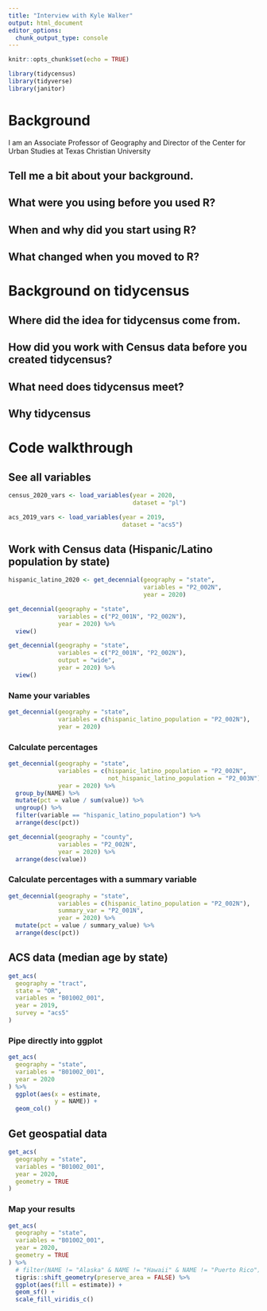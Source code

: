 ```yaml
---
title: "Interview with Kyle Walker"
output: html_document
editor_options: 
  chunk_output_type: console
---
```


```r
knitr::opts_chunk$set(echo = TRUE)
```

```r
library(tidycensus)
library(tidyverse)
library(janitor)
```

# Background


I am an Associate Professor of Geography and Director of the Center for Urban Studies at Texas Christian University

## Tell me a bit about your background. 

## What were you using before you used R? 

## When and why did you start using R?

## What changed when you moved to R? 

# Background on tidycensus

## Where did the idea for tidycensus come from. 

## How did you work with Census data before you created tidycensus?

## What need does tidycensus meet? 

## Why tidycensus

# Code walkthrough

## See all variables

```r
census_2020_vars <- load_variables(year = 2020, 
                                   dataset = "pl")

acs_2019_vars <- load_variables(year = 2019, 
                                dataset = "acs5")
```

## Work with Census data (Hispanic/Latino population by state)

```r
hispanic_latino_2020 <- get_decennial(geography = "state", 
                                      variables = "P2_002N",
                                      year = 2020)
```

```r
get_decennial(geography = "state", 
              variables = c("P2_001N", "P2_002N"),
              year = 2020) %>% 
  view()
```

```r
get_decennial(geography = "state", 
              variables = c("P2_001N", "P2_002N"),
              output = "wide",
              year = 2020) %>% 
  view()
```


### Name your variables

```r
get_decennial(geography = "state", 
              variables = c(hispanic_latino_population = "P2_002N"),
              year = 2020)
```

### Calculate percentages 

```r
get_decennial(geography = "state", 
              variables = c(hispanic_latino_population = "P2_002N",
                            not_hispanic_latino_population = "P2_003N"),
              year = 2020) %>% 
  group_by(NAME) %>% 
  mutate(pct = value / sum(value)) %>% 
  ungroup() %>% 
  filter(variable == "hispanic_latino_population") %>% 
  arrange(desc(pct)) 
```

```r
get_decennial(geography = "county", 
              variables = "P2_002N",
              year = 2020) %>% 
  arrange(desc(value))
```


### Calculate percentages with a summary variable

```r
get_decennial(geography = "state", 
              variables = c(hispanic_latino_population = "P2_002N"),
              summary_var = "P2_001N",
              year = 2020) %>% 
  mutate(pct = value / summary_value) %>% 
  arrange(desc(pct))
```

## ACS data (median age by state)

```r
get_acs(
  geography = "tract",
  state = "OR",
  variables = "B01002_001",
  year = 2019,
  survey = "acs5"
)
```

### Pipe directly into ggplot

```r
get_acs(
  geography = "state",
  variables = "B01002_001",
  year = 2020
) %>% 
  ggplot(aes(x = estimate,
             y = NAME)) +
  geom_col()
```

## Get geospatial data

```r
get_acs(
  geography = "state",
  variables = "B01002_001",
  year = 2020,
  geometry = TRUE
) 
```

### Map your results

```r
get_acs(
  geography = "state",
  variables = "B01002_001",
  year = 2020,
  geometry = TRUE
) %>% 
  # filter(NAME != "Alaska" & NAME != "Hawaii" & NAME != "Puerto Rico") %>% 
  tigris::shift_geometry(preserve_area = FALSE) %>% 
  ggplot(aes(fill = estimate)) +
  geom_sf() +
  scale_fill_viridis_c()
```


